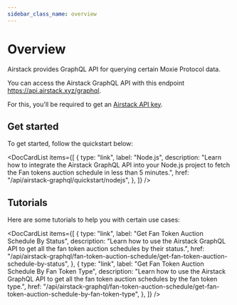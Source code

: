```yaml
---
sidebar_class_name: overview
---
```



# Overview

Airstack provides GraphQL API for querying certain Moxie Protocol data.

You can access the Airstack GraphQL API with this endpoint https://api.airstack.xyz/graphql.

For this, you'll be required to get an [Airstack API key](https://docs.airstack.xyz/airstack-docs-and-faqs/get-started/get-api-key).

## Get started

To get started, follow the quickstart below:

<DocCardList
  items={[
    {
      type: "link",
      label: "Node.js",
      description:
        "Learn how to integrate the Airstack GraphQL API into your Node.js project to fetch the Fan tokens auction schedule in less than 5 minutes.",
      href: "/api/airstack-graphql/quickstart/nodejs",
    },
  ]}
/>

## Tutorials

Here are some tutorials to help you with certain use cases:

<DocCardList
  items={[
    {
      type: "link",
      label: "Get Fan Token Auction Schedule By Status",
      description:
        "Learn how to use the Airstack GraphQL API to get all the fan token auction schedules by their status.",
      href: "/api/airstack-graphql/fan-token-auction-schedule/get-fan-token-auction-schedule-by-status",
    },
    {
      type: "link",
      label: "Get Fan Token Auction Schedule By Fan Token Type",
      description:
        "Learn how to use the Airstack GraphQL API to get all the fan token auction schedules by the fan token type.",
      href: "/api/airstack-graphql/fan-token-auction-schedule/get-fan-token-auction-schedule-by-fan-token-type",
    },
  ]}
/>

